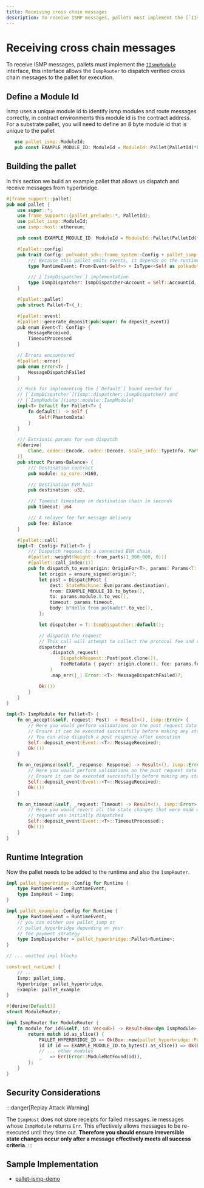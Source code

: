 ```yaml
---
title: Receiving cross chain messages
description: To receive ISMP messages, pallets must implement the [`IIsmpModule`](https://docs.rs/ismp/latest/ismp/module/trait.IsmpModule.html) interface, this interface allows the `IsmpRouter` to dispatch verified cross chain messages to the pallet for execution.
---
```


# Receiving cross chain messages

To receive ISMP messages, pallets must implement the [`IIsmpModule`](https://docs.rs/ismp/latest/ismp/module/trait.IsmpModule.html) interface, this interface allows the `IsmpRouter` to dispatch verified cross chain messages to the pallet for execution.

## Define a Module Id

Ismp uses a unique module id to identify ismp modules and route messages correctly, in contract environments this module id is the contract address.
For a substrate pallet, you will need to define an 8 byte module id that is unique to the pallet

```rust showLineNumbers
   use pallet_ismp::ModuleId;
   pub const EXAMPLE_MODULE_ID: ModuleId = ModuleId::Pallet(PalletId(*b"EXPL-MOD"));
```

## Building the pallet

In this section we build an example pallet that allows us dispatch and receive messages from hyperbridge.

```rust showLineNumbers
#[frame_support::pallet]
pub mod pallet {
	use super::*;
	use frame_support::{pallet_prelude::*, PalletId};
    use pallet_ismp::ModuleId;
    use ismp::host::ethereum;

	pub const EXAMPLE_MODULE_ID: ModuleId = ModuleId::Pallet(PalletId(*b"EXPL-MOD"));

	#[pallet::config]
	pub trait Config: polkadot_sdk::frame_system::Config + pallet_ismp::Config {
		/// Because this pallet emits events, it depends on the runtime's definition of an event.
		type RuntimeEvent: From<Event<Self>> + IsType<<Self as polkadot_sdk::frame_system::Config>::RuntimeEvent>;

		/// [`IsmpDispatcher`] implementation
		type IsmpDispatcher: IsmpDispatcher<Account = Self::AccountId, Balance = Self::Balance> + Default;
	}

	#[pallet::pallet]
	pub struct Pallet<T>(_);

	#[pallet::event]
	#[pallet::generate_deposit(pub(super) fn deposit_event)]
	pub enum Event<T: Config> {
        MessageReceived,
        TimeoutProcessed
	}

	// Errors encountered
	#[pallet::error]
	pub enum Error<T> {
        MessageDispatchFailed
    }

	// Hack for implementing the [`Default`] bound needed for
	// [`IsmpDispatcher`](ismp::dispatcher::IsmpDispatcher) and
	// [`IsmpModule`](ismp::module::IsmpModule)
	impl<T> Default for Pallet<T> {
		fn default() -> Self {
			Self(PhantomData)
		}
	}

    /// Extrisnic params for evm dispatch
	#[derive(
		Clone, codec::Encode, codec::Decode, scale_info::TypeInfo, PartialEq, Eq, RuntimeDebug,
	)]
	pub struct Params<Balance> {
		/// Destination contract
		pub module: sp_core::H160,

		/// Destination EVM host
		pub destination: u32,

		/// Timeout timestamp on destination chain in seconds
		pub timeout: u64

        /// A relayer fee for message delivery
        pub fee: Balance
	}

    #[pallet::call]
	impl<T: Config> Pallet<T> {
		/// Dispatch request to a connected EVM chain.
		#[pallet::weight(Weight::from_parts(1_000_000, 0))]
		#[pallet::call_index(1)]
		pub fn dispatch_to_evm(origin: OriginFor<T>, params: Params<T::Balance>) -> DispatchResult {
			let origin = ensure_signed(origin)?;
			let post = DispatchPost {
				dest: StateMachine::Evm(params.destination),
				from: EXAMPLE_MODULE_ID.to_bytes(),
				to: params.module.0.to_vec(),
				timeout: params.timeout,
				body: b"Hello from polkadot".to_vec(),
			};

			let dispatcher = T::IsmpDispatcher::default();

			// dispatch the request
            // This call will attempt to collect the protocol fee and relayer fee from the user's account
			dispatcher
				.dispatch_request(
					DispatchRequest::Post(post.clone()),
					FeeMetadata { payer: origin.clone(), fee: params.fee },
				)
				.map_err(|_| Error::<T>::MessageDispatchFailed)?;

			Ok(())
		}
	}
}

impl<T> IsmpModule for Pallet<T> {
	fn on_accept(&self, request: Post) -> Result<(), ismp::Error> {
        // Here you would perform validations on the post request data
        // Ensure it can be executed successfully before making any state changes
        // You can also dispatch a post response after execution
        Self::deposit_event(Event::<T>::MessageReceived);
		Ok(())
	}

	fn on_response(&self, _response: Response) -> Result<(), ismp::Error> {
        // Here you would perform validations on the post request data
        // Ensure it can be executed successfully before making any state changes
        Self::deposit_event(Event::<T>::MessageReceived);
		Ok(())
	}

	fn on_timeout(&self, _request: Timeout) -> Result<(), ismp::Error> {
        // Here you would revert all the state changes that were made when the
        // request was initially dispatched
        Self::deposit_event(Event::<T>::TimeoutProcessed);
		Ok(())
	}
}
```

## Runtime Integration

Now the pallet needs to be added to the runtime and also the `IsmpRouter`.

```rust showLineNumbers
impl pallet_hyperbridge::Config for Runtime {
    type RuntimeEvent = RuntimeEvent;
    type IsmpHost = Ismp;
}

impl pallet_example::Config for Runtime {
    type RuntimeEvent = RuntimeEvent;
    // you can either use pallet_ismp or
	// pallet_hyperbridge depending on your
	// fee payment strategy
    type IsmpDispatcher = pallet_hyperbridge::Pallet<Runtime>;
}

// ... omitted impl blocks

construct_runtime! {
    // ...
    Ismp: pallet_ismp,
    Hyperbridge: pallet_hyperbridge,
    Example: pallet_example
}

#[derive(Default)]
struct ModuleRouter;

impl IsmpRouter for ModuleRouter {
    fn module_for_id(&self, id: Vec<u8>) -> Result<Box<dyn IsmpModule>, Error> {
        return match id.as_slice() {
            PALLET_HYPERBRIDGE_ID => Ok(Box::new(pallet_hyperbridge::Pallet::<Runtime>::default())),
            id if id == EXAMPLE_MODULE_ID.to_bytes().as_slice() => Ok(Box::new(pallet_ismp::pallet_example::Pallet::<Runtime>::default()))
            // ... other modules
            _   => Err(Error::ModuleNotFound(id)),
        };
    }
}
```

## Security Considerations

:::danger[Replay Attack Warning]

The `IsmpHost` does not store receipts for failed messages. ie messages whose `IsmpModule` returns `Err`. This effectively allows messages to be re-executed until they time out. **Therefore you should ensure irreversible state changes occur only after a message effectively meets all success criteria**.
:::

## Sample Implementation

- [pallet-ismp-demo](https://github.com/polytope-labs/hyperbridge/blob/main/modules/ismp/pallets/demo/src/lib.rs)
